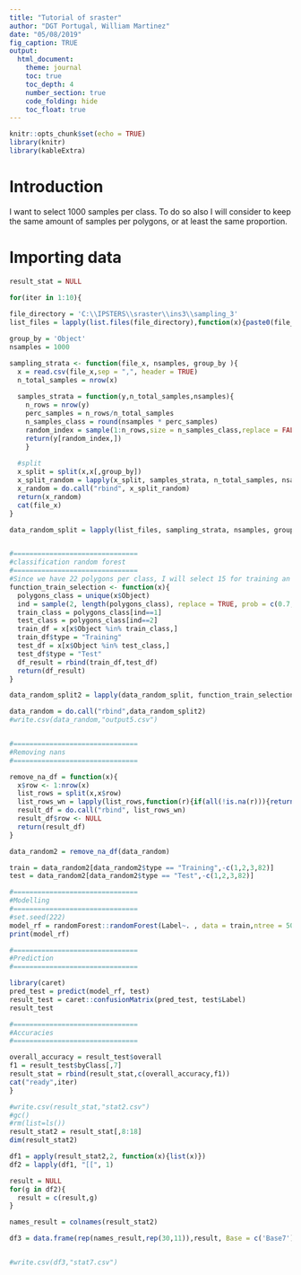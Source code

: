 ```yaml
---
title: "Tutorial of sraster"
author: "DGT Portugal, William Martinez"
date: "05/08/2019"
fig_caption: TRUE
output:
  html_document: 
    theme: journal
    toc: true
    toc_depth: 4
    number_section: true
    code_folding: hide
    toc_float: true
---
```


```r
knitr::opts_chunk$set(echo = TRUE)
library(knitr)
library(kableExtra)
```

# Introduction


I want to select 1000 samples per class. To do so also I will consider to keep the same amount of samples per polygons, or at least the same proportion.

# Importing data

```r

result_stat = NULL

for(iter in 1:10){
  
file_directory = 'C:\\IPSTERS\\sraster\\ins3\\sampling_3'
list_files = lapply(list.files(file_directory),function(x){paste0(file_directory,"\\",x)})

group_by = 'Object'
nsamples = 1000

sampling_strata <- function(file_x, nsamples, group_by ){
  x = read.csv(file_x,sep = ",", header = TRUE)
  n_total_samples = nrow(x)
  
  samples_strata = function(y,n_total_samples,nsamples){
    n_rows = nrow(y)
    perc_samples = n_rows/n_total_samples
    n_samples_class = round(nsamples * perc_samples)
    random_index = sample(1:n_rows,size = n_samples_class,replace = FALSE)
    return(y[random_index,])
    }
  
  #split
  x_split = split(x,x[,group_by])
  x_split_random = lapply(x_split, samples_strata, n_total_samples, nsamples)
  x_random = do.call("rbind", x_split_random)
  return(x_random)
  cat(file_x)
}

data_random_split = lapply(list_files, sampling_strata, nsamples, group_by)


#===============================
#classification random forest
#===============================
#Since we have 22 polygons per class, I will select 15 for training an 7 for testing. 
function_train_selection <- function(x){
  polygons_class = unique(x$Object)
  ind = sample(2, length(polygons_class), replace = TRUE, prob = c(0.7,0.3))
  train_class = polygons_class[ind==1]
  test_class = polygons_class[ind==2]
  train_df = x[x$Object %in% train_class,]
  train_df$type = "Training"
  test_df = x[x$Object %in% test_class,]
  test_df$type = "Test"
  df_result = rbind(train_df,test_df)
  return(df_result)
}

data_random_split2 = lapply(data_random_split, function_train_selection)

data_random = do.call("rbind",data_random_split2)
#write.csv(data_random,"output5.csv")


#===============================
#Removing nans
#===============================

remove_na_df = function(x){
  x$row <- 1:nrow(x)
  list_rows = split(x,x$row)
  list_rows_wn = lapply(list_rows,function(r){if(all(!is.na(r))){return(r)}})
  result_df = do.call("rbind", list_rows_wn)
  result_df$row <- NULL
  return(result_df)
}

data_random2 = remove_na_df(data_random)

train = data_random2[data_random2$type == "Training",-c(1,2,3,82)]
test = data_random2[data_random2$type == "Test",-c(1,2,3,82)]

#===============================
#Modelling
#===============================
#set.seed(222)
model_rf = randomForest::randomForest(Label~. , data = train,ntree = 500)
print(model_rf)

#===============================
#Prediction
#===============================

library(caret)
pred_test = predict(model_rf, test)
result_test = caret::confusionMatrix(pred_test, test$Label)
result_test

#===============================
#Accuracies
#===============================

overall_accuracy = result_test$overall
f1 = result_test$byClass[,7]
result_stat = rbind(result_stat,c(overall_accuracy,f1))
cat("ready",iter)
}

```


```r
#write.csv(result_stat,"stat2.csv")
#gc()
#rm(list=ls())
result_stat2 = result_stat[,8:18]
dim(result_stat2)

df1 = apply(result_stat2,2, function(x){list(x)})
df2 = lapply(df1, "[[", 1)

result = NULL 
for(g in df2){
  result = c(result,g)
}

names_result = colnames(result_stat2)

df3 = data.frame(rep(names_result,rep(30,11)),result, Base = c('Base7'))


#write.csv(df3,"stat7.csv")
```

